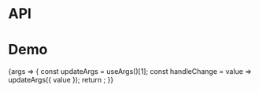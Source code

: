 
<Meta title="Packages/Datepickers/Calendar" component={Calendar} />

# API

<ArgsTable />

# Demo

<Canvas>
  <Story
    name="Calendar"
    args={{ dateStyle: DATE_STYLE_OPTIONS[1], isCompact: false }}
    argTypes={{
      value: { control: 'date' },
      minValue: { control: 'date' },
      maxValue: { control: 'date' },
      dateStyle: {
        control: 'radio',
        options: DATE_STYLE_OPTIONS,
        table: { category: 'Story' }
      }
    }}
    parameters={{
      layout: 'centered',
      design: {
        allowFullscreen: true,
        type: 'figma',
        url: 'https://www.figma.com/file/6g87L4FdKZTA3knt3Rsfdx/Garden?node-id=134%3A32'
      }
    }}
  >
    {args => {
      const updateArgs = useArgs()[1];
      const handleChange = value => updateArgs({ value });
      return <CalendarStory {...args} onChange={handleChange} />;
    }}
  </Story>
</Canvas>
